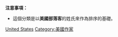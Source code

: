 '''注意事項：'''
* 這個分類是以'''美國部落客'''的姓氏來作為排序的基礎。

{{CatAZ}}
{{Commons cat|Bloggers from the United States}}

[[Category:各國部落客|United States]]
[[Category:美國作家|Category:美國作家]]